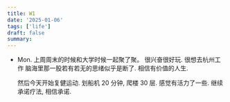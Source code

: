 ```yaml
---
title: W1
date: '2025-01-06'
tags: ['life']
draft: false
summary:
---
```


- Mon.
  上周周末的时候和大学时候一起聚了聚。 很兴奋很好玩. 很想去杭州工作
  脑海里那一股若有若无的思绪似乎是断了. 相信有价值的人生.

  然后今天开始复健运动. 划船机 20 分钟, 爬楼 30 层. 感觉有活力了一些.
  继续承诺疗法, 相信承诺.
